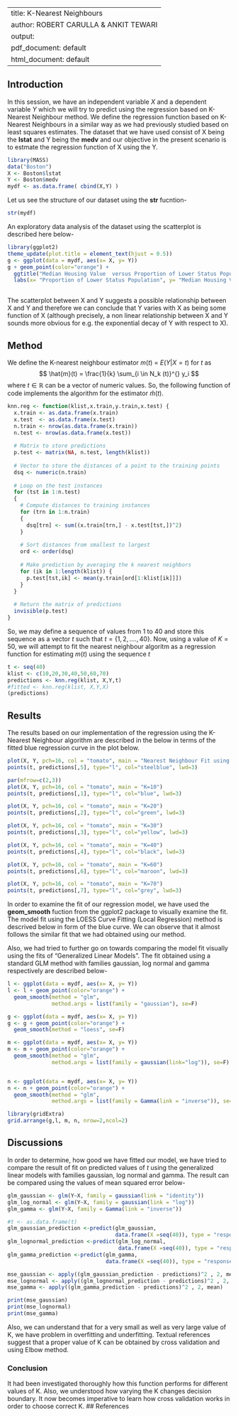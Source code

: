 
---
title: K-Nearest Neighbours
author: ROBERT CARULLA & ANKIT TEWARI 
output:
  pdf_document: default
  html_document: default
---

## Introduction
In this session, we have an independent variable $X$ and a dependent variable $Y$ which we will try to predict using the regression based on K-Nearest Neighbour method. We define the regression function based on K-Nearest Neighbours in a similar way as we had previously studied based on least squares estimates. 
The dataset that we have used consist of X being the **lstat** and Y being the **medv** and our objective in the present scenario is to estmate the regression function of X using the Y. 
```R
library(MASS)
data("Boston")
X <- Boston$lstat
Y <- Boston$medv
mydf <- as.data.frame( cbind(X,Y) )
```
Let us see the structure of our dataset using the **str** fucntion-
```R
str(mydf)
```

An exploratory data analysis of the dataset using the scatterplot is described here below-
```R
library(ggplot2)
theme_update(plot.title = element_text(hjust = 0.5))
g <- ggplot(data = mydf, aes(x= X, y= Y))
g + geom_point(color="orange") + 
  ggtitle("Median Housing Value  versus Proportion of Lower Status Population")+
  labs(x= "Proportion of Lower Status Population", y= "Median Housing Value")
  
```
The scatterplot between X and Y suggests a possible relationship between X and Y and therefore we can conclude that Y varies with X as being some function of X (although precisely, a non linear relationship between X and Y sounds more obvious for e.g. the exponential decay of Y with respect to X).  


## Method

We define the K-nearest neighbour estimator $m(t)$ = $E(Y | X = t)$ for $t$ as
$$ \hat{m}(t) = \frac{1}{k} \sum_{i \in N_k (t)}^{} y_i  $$ where $t \in \mathbb{R}$ can be a vector of numeric values. So, the following function of code implements the algorithm for the estimator $\hat{m}(t)$. 
```R
knn.reg <- function(klist,x.train,y.train,x.test) {
  x.train <- as.data.frame(x.train)
  x.test  <- as.data.frame(x.test)
  n.train <- nrow(as.data.frame(x.train))
  n.test <- nrow(as.data.frame(x.test))
  
  # Matrix to store predictions
  p.test <- matrix(NA, n.test, length(klist))
  
  # Vector to store the distances of a point to the training points
  dsq <- numeric(n.train)
  
  # Loop on the test instances
  for (tst in 1:n.test)
  {
    # Compute distances to training instances
    for (trn in 1:n.train)
    {
      dsq[trn] <- sum((x.train[trn,] - x.test[tst,])^2)
    }
    
    # Sort distances from smallest to largest
    ord <- order(dsq)
    
    # Make prediction by averaging the k nearest neighbors
    for (ik in 1:length(klist)) {
      p.test[tst,ik] <- mean(y.train[ord[1:klist[ik]]])
    }
  }
  
  # Return the matrix of predictions
  invisible(p.test)
}

```
So, we may define a sequence of values from 1 to 40 and store this sequence as a vector $t$ such that $t= \{1,2, ...., 40 \}$. Now, using a value of $K=50$, we will attempt to fit the nearest neighbour algoritm as a regression function for estimating $m(t)$ using the sequence $t$ 

```R
t <- seq(40)
klist <- c(10,20,30,40,50,60,70)
predictions <- knn.reg(klist, X,Y,t)
#fitted <- knn.reg(klist, X,Y,X)
(predictions) 

```


## Results
The results based on our implementation of the regression using the K-Nearest Neighbour algorithm are described in the below in terms of the fitted blue regression curve in the plot below. 

```R
plot(X, Y, pch=16, col = "tomato", main = "Nearest Neighbour Fit using K=50")
points(t, predictions[,5], type="l", col="steelblue", lwd=3)
```

```R
par(mfrow=c(2,3))
plot(X, Y, pch=16, col = "tomato", main = "K=10")
points(t, predictions[,1], type="l", col="blue", lwd=3)

plot(X, Y, pch=16, col = "tomato", main = "K=20")
points(t, predictions[,2], type="l", col="green", lwd=3)

plot(X, Y, pch=16, col = "tomato", main = "K=30")
points(t, predictions[,3], type="l", col="yellow", lwd=3)

plot(X, Y, pch=16, col = "tomato", main = "K=40")
points(t, predictions[,4], type="l", col="black", lwd=3)

plot(X, Y, pch=16, col = "tomato", main = "K=60")
points(t, predictions[,6], type="l", col="maroon", lwd=3)

plot(X, Y, pch=16, col = "tomato", main = "K=70")
points(t, predictions[,7], type="l", col="grey", lwd=3)

```

In order to examine the fit of our regression model, we have used the **geom_smooth** fuction from the ggplot2 package to visually examine the fit. The model fit using the LOESS Curve Fitting (Local Regression) method is descrived below in form of the blue curve. We can observe that it almost follows the similar fit that we had obtained using our method.

Also, we had tried to further go on towards comparing the model fit visually using the fits of "Generalized Linear Models". The fit obtained using a standard GLM method with families gaussian, log normal and gamma respectively are described below-
```R
l <- ggplot(data = mydf, aes(x= X, y= Y))
l <- l + geom_point(color="orange") + 
  geom_smooth(method = "glm", 
              method.args = list(family = "gaussian"), se=F)

g <- ggplot(data = mydf, aes(x= X, y= Y))
g <- g + geom_point(color="orange") +
  geom_smooth(method = "loess", se=F)

m <- ggplot(data = mydf, aes(x= X, y= Y))
m <- m + geom_point(color="orange") + 
  geom_smooth(method = "glm", 
              method.args = list(family = gaussian(link="log")), se=F)


n <- ggplot(data = mydf, aes(x= X, y= Y))
n <- n + geom_point(color="orange") + 
  geom_smooth(method = "glm", 
              method.args = list(family = Gamma(link = "inverse")), se=F)

library(gridExtra)
grid.arrange(g,l, m, n, nrow=2,ncol=2)

```





## Discussions
In order to determine, how good we have fitted our model, we have tried to compare the result of fit on predicted values of $t$ using the generalized linear models with families gaussian, log normal and gamma. The result can be compared using the values of mean squared error below-
```R
glm_gaussian <- glm(Y~X, family = gaussian(link = "identity"))
glm_log_normal <- glm(Y~X, family = gaussian(link = "log"))
glm_gamma <- glm(Y~X, family = Gamma(link = "inverse"))

#t <- as.data.frame(t)
glm_gaussian_prediction <-predict(glm_gaussian, 
                                  data.frame(X =seq(40)), type = "response")
glm_lognormal_prediction <-predict(glm_log_normal, 
                                   data.frame(X =seq(40)), type = "response")
glm_gamma_prediction <-predict(glm_gamma, 
                               data.frame(X =seq(40)), type = "response")

mse_gaussian <- apply((glm_gaussian_prediction - predictions)^2 , 2, mean)
mse_lognormal <- apply((glm_lognormal_prediction - predictions)^2 , 2, mean)
mse_gamma <- apply((glm_gamma_prediction - predictions)^2 , 2, mean)

print(mse_gaussian)
print(mse_lognormal)
print(mse_gamma)

```

Also, we can understand that for a very small as well as very large value of K, we have problem in overfitting and underfitting. Textual references suggest that a proper value of K can be obtained by cross validation and using Elbow method.

### Conclusion
It had been investigated thoroughly how this function performs for different values of K. Also, we understood how varying the K changes decision boundary. It now becomes imperative to learn how cross validation works in order to choose correct K. 
## References

